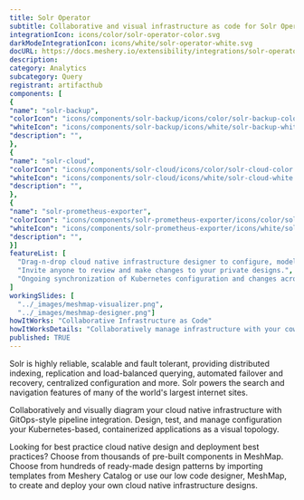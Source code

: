 ```yaml
---
title: Solr Operator
subtitle: Collaborative and visual infrastructure as code for Solr Operator
integrationIcon: icons/color/solr-operator-color.svg
darkModeIntegrationIcon: icons/white/solr-operator-white.svg
docURL: https://docs.meshery.io/extensibility/integrations/solr-operator
description: 
category: Analytics
subcategory: Query
registrant: artifacthub
components: [
{
"name": "solr-backup",
"colorIcon": "icons/components/solr-backup/icons/color/solr-backup-color.svg",
"whiteIcon": "icons/components/solr-backup/icons/white/solr-backup-white.svg",
"description": "",
},
{
"name": "solr-cloud",
"colorIcon": "icons/components/solr-cloud/icons/color/solr-cloud-color.svg",
"whiteIcon": "icons/components/solr-cloud/icons/white/solr-cloud-white.svg",
"description": "",
},
{
"name": "solr-prometheus-exporter",
"colorIcon": "icons/components/solr-prometheus-exporter/icons/color/solr-prometheus-exporter-color.svg",
"whiteIcon": "icons/components/solr-prometheus-exporter/icons/white/solr-prometheus-exporter-white.svg",
"description": "",
}]
featureList: [
  "Drag-n-drop cloud native infrastructure designer to configure, model, and deploy your workloads.",
  "Invite anyone to review and make changes to your private designs.",
  "Ongoing synchronization of Kubernetes configuration and changes across any number of clusters."
]
workingSlides: [
  "../_images/meshmap-visualizer.png",
  "../_images/meshmap-designer.png"]
howItWorks: "Collaborative Infrastructure as Code"
howItWorksDetails: "Collaboratively manage infrastructure with your coworkers synchronously sharing the same designs."
published: TRUE
---
```

<p>
Solr is highly reliable, scalable and fault tolerant, providing distributed indexing, replication and load-balanced querying, automated failover and recovery, centralized configuration and more. Solr powers the search and navigation features of many of the world's largest internet sites.
</p>
<p>
    Collaboratively and visually diagram your cloud native infrastructure with GitOps-style pipeline integration. Design, test, and manage configuration your Kubernetes-based, containerized applications as a visual topology.
</p>
<p>
    Looking for best practice cloud native design and deployment best practices? Choose from thousands of pre-built components in MeshMap. Choose from hundreds of ready-made design patterns by importing templates from Meshery Catalog or use our low code designer, MeshMap, to create and deploy your own cloud native infrastructure designs.
</p>
